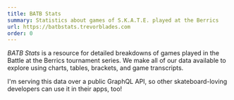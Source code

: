 ```yaml
---
title: BATB Stats
summary: Statistics about games of S.K.A.T.E. played at the Berrics
url: https://batbstats.trevorblades.com
order: 0
---
```


_BATB Stats_ is a resource for detailed breakdowns of games played in the Battle at the Berrics tournament series. We make all of our data available to explore using charts, tables, brackets, and game transcripts.

I'm serving this data over a public GraphQL API, so other skateboard-loving developers can use it in their apps, too!
